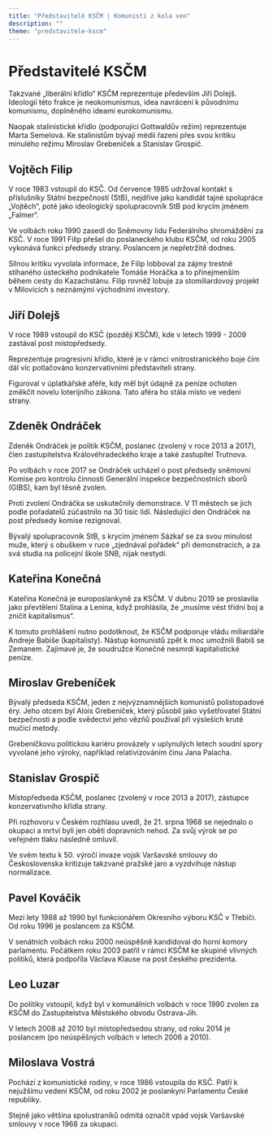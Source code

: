 ```yaml
---
title: "Představitelé KSČM | Komunisti z kola ven"
description: ""
theme: "predstavitele-kscm"
---
```


# Představitelé KSČM

Takzvané „liberální křídlo“ KSČM reprezentuje především Jiří Dolejš. Ideologií této frakce je neokomunismus, idea navrácení k původnímu komunismu, doplněného ideami eurokomunismu.

Naopak stalinistické křídlo (podporující Gottwaldův režim) reprezentuje Marta Semelová. Ke stalinistům bývají médii řazeni přes svou kritiku minulého režimu Miroslav Grebeníček a Stanislav Grospič.

## Vojtěch Filip

V roce 1983 vstoupil do KSČ. Od července 1985 udržoval kontakt s příslušníky Státní bezpečností (StB), nejdříve jako kandidát tajné spolupráce „Vojtěch“, poté jako ideologický spolupracovník StB pod krycím jménem „Falmer“.

Ve volbách roku 1990 zasedl do Sněmovny lidu Federálního shromáždění za KSČ. V roce 1991 Filip přešel do poslaneckého klubu KSČM, od roku 2005 vykonává funkci předsedy strany. Poslancem je nepřetržitě dodnes.

Silnou kritiku vyvolala informace, že Filip lobboval za zájmy trestně stíhaného ústeckého podnikatele Tomáše Horáčka a to přinejmenším během cesty do Kazachstánu. Filip rovněž lobuje za stomiliardovoý projekt v Milovicích s neznámými východními investory.

## Jiří Dolejš

V roce 1989 vstoupil do KSČ (později KSČM), kde v letech 1999 - 2009 zastával post místopředsedy.

Reprezentuje progresivní křídlo, které je v rámci vnitrostranického boje čím dál víc potlačováno konzervativními představiteli strany.

Figuroval v úplatkářské aféře, kdy měl být údajně za peníze ochoten změkčit novelu loterijního zákona. Tato aféra ho stála místo ve vedení strany.

## Zdeněk Ondráček

Zdeněk Ondráček je politik KSČM, poslanec (zvolený v roce 2013 a 2017), člen zastupitelstva Královéhradeckého kraje a také zastupitel Trutnova.

Po volbách v roce 2017 se Ondráček ucházel o post předsedy sněmovní Komise pro kontrolu činnosti Generální inspekce bezpečnostních sborů (GIBS), kam byl těsně zvolen.

Proti zvolení Ondráčka se uskutečnily demonstrace. V 11 městech se jich podle pořadatelů zúčastnilo na 30 tisíc lidí. Následující den Ondráček na post předsedy komise rezignoval.

Bývalý spolupracovník StB, s krycím jménem Sázkař se za svou minulost muže, který s obuškem v ruce „zjednával pořádek“ při demonstracích, a za svá studia na policejní škole SNB, nijak nestydí.

## Kateřina Konečná

Kateřina Konečná je europoslankyně za KSČM. V dubnu 2019 se proslavila jako převtělení Stalina a Lenina, když prohlásila, že „musíme vést třídní boj a zničit kapitalismus“.

K tomuto prohlášení nutno podotknout, že KSČM podporuje vládu miliardáře Andreje Babiše (kapitalisty). Nástup komunistů zpět k moc umožnili Babiš se Zemanem. Zajímavé je, že soudružce Konečné nesmrdí kapitalistické peníze.

## Miroslav Grebeníček

Bývalý předseda KSČM, jeden z nejvýznamnějších komunistů polistopadové éry. Jeho otcem byl Alois Grebeníček, který působil jako vyšetřovatel Státní bezpečnosti a podle svědectví jeho vězňů používal při výsleších kruté mučicí metody.

Grebeníčkovu politickou kariéru provázely v uplynulých letech soudní spory vyvolané jeho výroky, například relativizováním činu Jana Palacha.

## Stanislav Grospič

Místopředseda KSČM, poslanec (zvolený v roce 2013 a 2017), zástupce konzervativního křídla strany.

Při rozhovoru v Českém rozhlasu uvedl, že 21. srpna 1968 se nejednalo o okupaci a mrtví byli jen oběti dopravních nehod. Za svůj výrok se po veřejném tlaku následně omluvil.

Ve svém textu k 50. výročí invaze vojsk Varšavské smlouvy do Československa kritizuje takzvané pražské jaro a vyzdvihuje nástup normalizace.

## Pavel Kováčik

Mezi lety 1988 až 1990 byl funkcionářem Okresního výboru KSČ v Třebíči. Od roku 1996 je poslancem za KSČM.

V senátních volbách roku 2000 neúspěšně kandidoval do horní komory parlamentu. Počátkem roku 2003 patřil v rámci KSČM ke skupině vlivných politiků, která podpořila Václava Klause na post českého prezidenta.

## Leo Luzar

Do politiky vstoupil, když byl v komunálních volbách v roce 1990 zvolen za KSČM do Zastupitelstva Městského obvodu Ostrava-Jih.

V letech 2008 až 2010 byl místopředsedou strany, od roku 2014 je poslancem (po neúspěšných volbách v letech 2006 a 2010).

## Miloslava Vostrá

Pochází z komunistické rodiny, v roce 1986 vstoupila do KSČ. Patří k nejužšímu vedení KSČM, od roku 2002 je poslankyní Parlamentu České republiky.

Stejně jako většina spolustraníků odmítá označit vpád vojsk Varšavské smlouvy v roce 1968 za okupaci.
